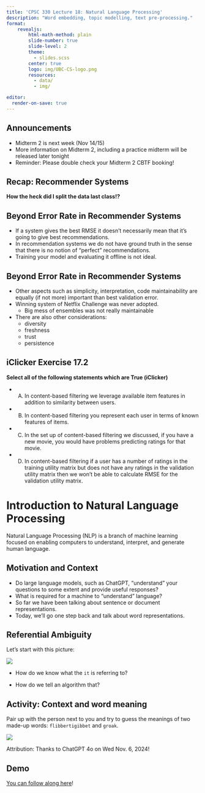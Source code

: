 ```yaml
---
title: 'CPSC 330 Lecture 18: Natural Language Processing'
description: "Word embedding, topic modelling, text pre-processing."
format:
    revealjs:
        html-math-method: plain
        slide-number: true
        slide-level: 2
        theme:
          - slides.scss
        center: true
        logo: img/UBC-CS-logo.png
        resources:
          - data/
          - img/

editor:
  render-on-save: true
---
```


## Announcements 

- Midterm 2 is next week (Nov 14/15)
- More information on Midterm 2, including a practice midterm will be released later tonight
- Reminder: Please double check your Midterm 2 CBTF booking!

## Recap: Recommender Systems

**How the heck did I split the data last class!?**

## Beyond Error Rate in Recommender Systems

- If a system gives the best RMSE it doesn’t necessarily mean that it’s going to give best recommendations.
- In recommendation systems we do not have ground truth in the sense that there is no notion of “perfect” recommendations.
- Training your model and evaluating it offline is not ideal.

## Beyond Error Rate in Recommender Systems

- Other aspects such as simplicity, interpretation, code maintainability are equally (if not more) important than best validation error.
- Winning system of Netflix Challenge was never adopted.
    - Big mess of ensembles was not really maintainable
- There are also other considerations:
    - diversity
    - freshness
    - trust
    - persistence

## iClicker Exercise 17.2

**Select all of the following statements which are True (iClicker)**

- (A) In content-based filtering we leverage available item features in addition to similarity between users.
- (B) In content-based filtering you represent each user in terms of known features of items.
- (C) In the set up of content-based filtering we discussed, if you have a new movie, you would have problems predicting ratings for that movie.
- (D) In content-based filtering if a user has a number of ratings in the training utility matrix but does not have any ratings in the validation utility matrix then we won’t be able to calculate RMSE for the validation utility matrix.

# Introduction to Natural Language Processing

Natural Language Processing (NLP) is a branch of machine learning focused on enabling computers to understand, interpret, and generate human language.

## Motivation and Context

- Do large language models, such as ChatGPT, “understand” your questions to some extent and provide useful responses?
- What is required for a machine to “understand” language?
- So far we have been talking about sentence or document representations.
- Today, we’ll go one step back and talk about word representations.

## Referential Ambiguity

Let's start with this picture:

![](img/referential_ambiguity.png)

- How do we know what the `it` is referring to?

- How do we tell an algorithm that? 

## Activity: Context and word meaning

Pair up with the person next to you and try to guess the meanings of two made-up words: `flibbertigibbet` and `groak`.

![](img/flibbertigibbet.png)

Attribution: Thanks to ChatGPT 4o on Wed Nov. 6, 2024!

## Demo

[You can follow along here](https://ubc-cs.github.io/cpsc330-2025S1/lectures/notes/18_natural-language-processing.html)!
